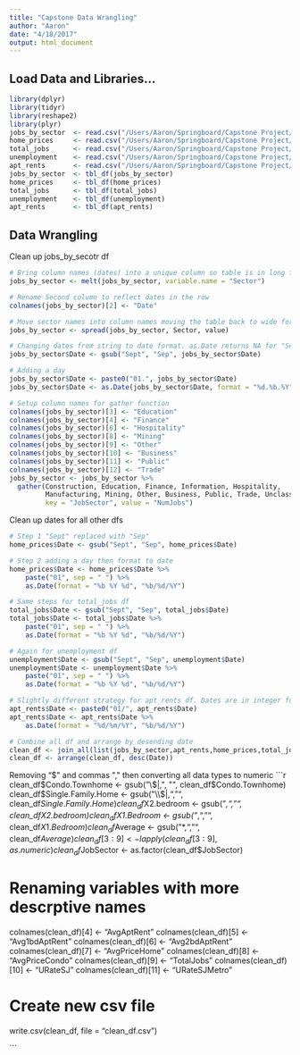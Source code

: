 ```yaml
---
title: "Capstone Data Wrangling"
author: "Aaron"
date: "4/18/2017"
output: html_document
---
```


## Load Data and Libraries...
```r
library(dplyr)
library(tidyr)
library(reshape2)
library(plyr)
jobs_by_sector  <- read.csv("/Users/Aaron/Springboard/Capstone Project/Data/jobs_by_sector.csv")
home_prices     <- read.csv("/Users/Aaron/Springboard/Capstone Project/Data/home_prices.csv")
total_jobs      <- read.csv("/Users/Aaron/Springboard/Capstone Project/Data/total_jobs.csv")
unemployment    <- read.csv("/Users/Aaron/Springboard/Capstone Project/Data/unemployment.csv")
apt_rents       <- read.csv("/Users/Aaron/Springboard/Capstone Project/Data/apt_rents.csv")
jobs_by_sector  <- tbl_df(jobs_by_sector)
home_prices     <- tbl_df(home_prices)
total_jobs      <- tbl_df(total_jobs)
unemployment    <- tbl_df(unemployment)
apt_rents       <- tbl_df(apt_rents)

```

## Data Wrangling
Clean up jobs_by_secotr df
```r
# Bring column names (dates) into a unique column so table is in long format
jobs_by_sector <- melt(jobs_by_sector, variable.name = "Sector")

# Rename Second column to reflect dates in the row
colnames(jobs_by_sector)[2] <- "Date"

# Move sector names into column names moving the table back to wide format
jobs_by_sector <- spread(jobs_by_sector, Sector, value)

# Changing dates from string to date format. as.Date returns NA for "Sept" abbreviation so first we'll change that to "Sep"
jobs_by_sector$Date <- gsub("Sept", "Sep", jobs_by_sector$Date)

# Adding a day
jobs_by_sector$Date <- paste0("01.", jobs_by_sector$Date)
jobs_by_sector$Date <- as.Date(jobs_by_sector$Date, format = "%d.%b.%Y", "%b/%d/%Y")

# Setup column names for gather function 
colnames(jobs_by_sector)[3] <- "Education"
colnames(jobs_by_sector)[4] <- "Finance"
colnames(jobs_by_sector)[6] <- "Hospitality"
colnames(jobs_by_sector)[8] <- "Mining"
colnames(jobs_by_sector)[9] <- "Other"
colnames(jobs_by_sector)[10] <- "Business"
colnames(jobs_by_sector)[11] <- "Public"
colnames(jobs_by_sector)[12] <- "Trade"
jobs_by_sector <- jobs_by_sector %>% 
  gather(Construction, Education, Finance, Information, Hospitality, 
         Manufacturing, Mining, Other, Business, Public, Trade, Unclassified, 
         key = "JobSector", value = "NumJobs")

```
Clean up dates for all other dfs
```r
# Step 1 "Sept" replaced with "Sep"
home_prices$Date <- gsub("Sept", "Sep", home_prices$Date)

# Step 2 adding a day then format to date
home_prices$Date <- home_prices$Date %>% 
    paste("01", sep = " ") %>% 
    as.Date(format = "%b %Y %d", "%b/%d/%Y")

# Same steps for total_jobs df
total_jobs$Date <- gsub("Sept", "Sep", total_jobs$Date)
total_jobs$Date <- total_jobs$Date %>%
    paste("01", sep = " ") %>% 
    as.Date(format = "%b %Y %d", "%b/%d/%Y")

# Again for unemployment df
unemployment$Date <- gsub("Sept", "Sep", unemployment$Date)
unemployment$Date <- unemployment$Date %>%
    paste("01", sep = " ") %>%
    as.Date(format = "%b %Y %d", "%b/%d/%Y")

# Slightly different strategy for apt_rents df. Dates are in integer format. First I added the day then converted to date format.
apt_rents$Date <- paste0("01/", apt_rents$Date)
apt_rents$Date <- apt_rents$Date %>% 
    as.Date(format = "%d/%m/%Y", "%b/%d/%Y")

# Combine all df and arrange by desending date
clean_df <- join_all(list(jobs_by_sector,apt_rents,home_prices,total_jobs,unemployment), by="Date", type="left")
clean_df <- arrange(clean_df, desc(Date))

```
Removing "$" and commas "," then converting all data types to numeric
```r
clean_df$Condo.Townhome <- gsub("\\$|,", "", clean_df$Condo.Townhome)
clean_df$Single.Family.Home <- gsub("\\$|,", "", clean_df$Single.Family.Home)
clean_df$X2.bedroom <- gsub("*,", "", clean_df$X2.bedroom)
clean_df$X1.Bedroom <- gsub("*,", "", clean_df$X1.Bedroom)
clean_df$Average <- gsub("*,", "", clean_df$Average)
clean_df[3:9] <- lapply(clean_df[3:9], as.numeric)
clean_df$JobSector <- as.factor(clean_df$JobSector)

# Renaming variables with more descrptive names
colnames(clean_df)[4] <- "AvgAptRent"
colnames(clean_df)[5] <- "Avg1bdAptRent"
colnames(clean_df)[6] <- "Avg2bdAptRent"
colnames(clean_df)[7] <- "AvgPriceHome"
colnames(clean_df)[8] <- "AvgPriceCondo"
colnames(clean_df)[9] <- "TotalJobs"
colnames(clean_df)[10] <- "URateSJ"
colnames(clean_df)[11] <- "URateSJMetro"

# Create new csv file
write.csv(clean_df, file = "clean_df.csv")

```

